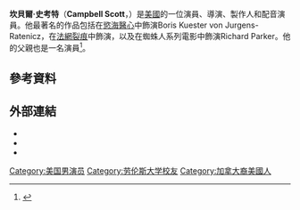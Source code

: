 {{Infobox person
| name          = Campbell Scott
| image         = Campbell Scott at the 2009 Tribeca Film Festival.jpg
| image_size     =
| caption       = 攝於2009年，[[翠貝卡電影節|翠貝卡電影節]]
| birth_date     = {{birth date and age|mf=yes|1961|07|19}}
| birth_name     =
| birth_place    = 美國紐約市
| alma_mater    = [[勞倫斯大學|勞倫斯大學]]
| occupation    = 演員、導演、製作人、配音演員
| years_active   = 1986–現在
| spouse        = {{marriage|Anne Scott|1991|2002|reason=divorced}}<br />{{marriage|Kathleen McElfresh|2009}}
| children      = 2
| parents       = [[George_C._Scott|George C. Scott]]<br/>[[Colleen_Dewhurst|Colleen Dewhurst]]
}}
'''坎貝爾·史考特'''（'''Campbell Scott'''，{{bd|1961年|7月19日}}）是[[美國|美國]]的一位演員、導演、製作人和配音演員。他最著名的作品包括在[[慾海醫心|慾海醫心]]中飾演Boris Kuester von Jurgens-Ratenicz，在[[法網裂痕|法網裂痕]]中飾演，以及在蜘蛛人系列電影中飾演Richard Parker。他的父親也是一名演員<ref name="netglimse.com">{{cite web |url=http://www.netglimse.com/celebs/pages/campbell_scott/index.shtml |title=存档副本 |accessdate=2013-02-08 |deadurl=yes |archiveurl=https://web.archive.org/web/20090408045733/http://www.netglimse.com/celebs/pages/campbell_scott/index.shtml |archivedate=2009-04-08 }}</ref>。

== 參考資料 ==
{{reflist}}
==外部連結==
{{Commonscat|Campbell Scott|坎貝爾·史考特}}
*{{IMDb name|1714}}
*{{IBDB name|78321}}
*{{iobdb|7918}}
[[Category:美国男演员|Category:美国男演员]]
[[Category:劳伦斯大学校友|Category:劳伦斯大学校友]]
[[Category:加拿大裔美國人|Category:加拿大裔美國人]]